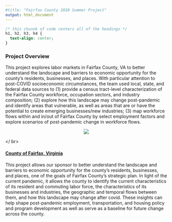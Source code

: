 ```yaml
---
#title: "Fairfax County 2020 Summer Project"
output: html_document
---
```


```css
/* this chunnk of code centers all of the headings */
h1, h2, h3, h4 {
  text-align: center;
}
```

### Project Overview 

This project explores labor markets in Fairfax County, VA to better understand the landscape and barriers to economic opportunity for the county’s residents, businesses, and places. With particular attention to post-COVID socioeconomic circumstances, the team used local, state, and federal data sources to (1) provide a census tract-level characterization of the Fairfax County workforce, occupation sectors, and industry composition; (2) explore how this landscape may change post-pandemic and identify areas that vulnerable, as well as areas that are or have the potential to create emerging businesses/new industries; (3) map workforce flows within and in/out of Fairfax County by select employment factors and explore scenarios of post-pandemic change in workforce flows. 

<center>

![](/fairfax.png)   

</center>
</ br>

#### [County of Fairfax, Virginia](https://www.fairfaxcounty.gov/) 

This project allows our sponsor to better understand the landscape and barriers to economic opportunity for the county’s residents, businesses, and places, one of the goals of Fairfax County’s strategic plan. In light of the current pandemic, it allows the county to identify the current characteristics of its resident and commuting labor force, the characteristics of its businesses and industries, the geographic and temporal flows between them, and how this landscape may change after covid. These insights can help shape post-pandemic employment, transportation, and housing policy and program development as well as serve as a baseline for future change across the county.
